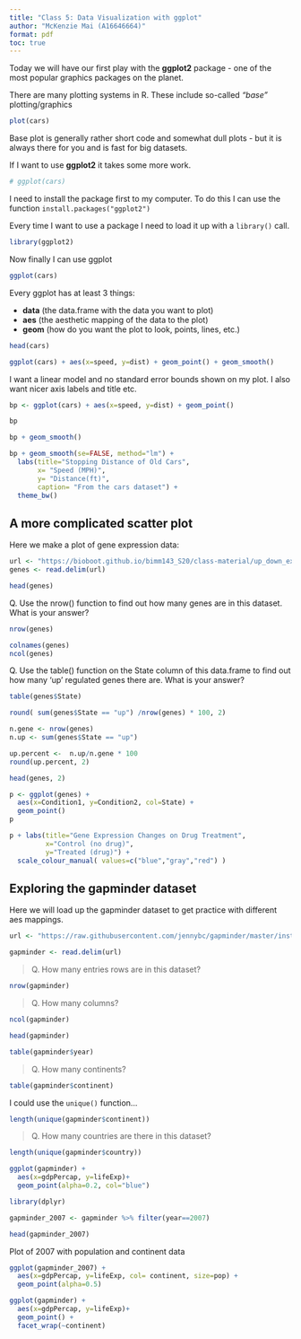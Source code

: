 ```yaml
---
title: "Class 5: Data Visualization with ggplot"
author: "McKenzie Mai (A16646664)"
format: pdf
toc: true
---
```


Today we will have our first play with the **ggplot2** package - one of the most popular graphics packages on the planet.

There are many plotting systems in R. These include so-called *"base"* plotting/graphics

```r
plot(cars)
```

Base plot is generally rather short code and somewhat dull plots - but it is always there for you and is fast for big datasets.


If I want to use **ggplot2** it takes some more work.

```r
# ggplot(cars)
```

I need to install the package first to my computer. To do this I can use the function `install.packages("ggplot2")`

Every time I want to use a package I need to load it up with a `library()` call.


```r
library(ggplot2)
```


Now finally I can use ggplot

```r
ggplot(cars)
```

Every ggplot has at least 3 things:

- **data** (the data.frame with the data you want to plot)
- **aes** (the aesthetic mapping of the data to the plot)
- **geom** (how do you want the plot to look, points, lines, etc.)

```r
head(cars)
```

```r
ggplot(cars) + aes(x=speed, y=dist) + geom_point() + geom_smooth()
```


I want a linear model and no standard error bounds shown on my plot. I also want nicer axis labels and title etc.

```r
bp <- ggplot(cars) + aes(x=speed, y=dist) + geom_point()
```

```r
bp
```

```r
bp + geom_smooth()
```

```r
bp + geom_smooth(se=FALSE, method="lm") +
  labs(title="Stopping Distance of Old Cars",
       x= "Speed (MPH)",
       y= "Distance(ft)",
       caption= "From the cars dataset") +
  theme_bw()
```

## A more complicated scatter plot

Here we make a plot of gene expression data:

```r
url <- "https://bioboot.github.io/bimm143_S20/class-material/up_down_expression.txt"
genes <- read.delim(url)

```

```r
head(genes)
```

Q. Use the nrow() function to find out how many genes are in this dataset. What is your answer?
```r
nrow(genes)
```

```r
colnames(genes)
ncol(genes)
```

Q. Use the table() function on the State column of this data.frame to find out how many ‘up’ regulated genes there are. What is your answer?
```r
table(genes$State)
```

```r
round( sum(genes$State == "up") /nrow(genes) * 100, 2)

```

```r
n.gene <- nrow(genes)
n.up <- sum(genes$State == "up")

up.percent <-  n.up/n.gene * 100
round(up.percent, 2)
```

```r
head(genes, 2)
```

```r
p <- ggplot(genes) + 
  aes(x=Condition1, y=Condition2, col=State) +
  geom_point()
p
```

```r
p + labs(title="Gene Expression Changes on Drug Treatment",
         x="Control (no drug)",
         y="Treated (drug)") +
  scale_colour_manual( values=c("blue","gray","red") )
```

## Exploring the gapminder dataset

Here we will load up the gapminder dataset to get practice with different aes mappings.

```r
url <- "https://raw.githubusercontent.com/jennybc/gapminder/master/inst/extdata/gapminder.tsv"

gapminder <- read.delim(url)
```

> Q. How many entries rows are in this dataset?

```r
nrow(gapminder)
```

> Q. How many columns?

```r
ncol(gapminder)
```

```r
head(gapminder)
```

```r
table(gapminder$year)
```

> Q. How many continents?

```r
table(gapminder$continent)
```

I could use the `unique()` function...

```r
length(unique(gapminder$continent))
```

> Q. How many countries are there in this dataset?

```r
length(unique(gapminder$country))
```

```r
ggplot(gapminder) +
  aes(x=gdpPercap, y=lifeExp)+
  geom_point(alpha=0.2, col="blue")
```

```r
library(dplyr)

gapminder_2007 <- gapminder %>% filter(year==2007)

head(gapminder_2007)
```

Plot of 2007 with population and continent data
```r
ggplot(gapminder_2007) +
  aes(x=gdpPercap, y=lifeExp, col= continent, size=pop) +
  geom_point(alpha=0.5)
```

```r
ggplot(gapminder) +
  aes(x=gdpPercap, y=lifeExp)+
  geom_point() +
  facet_wrap(~continent)
```


